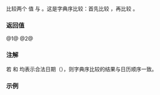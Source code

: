 {{cpp/chrono/title|1=operator==,&lt;=&gt;{{small|(std::chrono::year_month_day_last)}}}}
{{cpp/chrono/year_month_day_last/navbar}}
{{dcl begin}}
{{dcl header|chrono}}
{{dcl|since=c++20|num=1|1=
constexpr bool operator==( const std::chrono::year_month_day_last&amp; x,
                           const std::chrono::year_month_day_last&amp; y ) noexcept;
}}
{{dcl|since=c++20|num=2|1=
constexpr std::strong_ordering
    operator&lt;=&gt;( const std::chrono::year_month_day_last&amp; x,
                 const std::chrono::year_month_day_last&amp; y ) noexcept;
}}
{{dcl end}}

比较两个 {{tt|year_month_day_last}} 值 {{c|x}} 与 {{c|y}}。这是字典序比较：首先比较 {{rlpf|accessors|year}}，再比较 {{rlpf|accessors|month}}。

{{cpp/note synthesized compare}}

=== 返回值 ===
@1@ {{c|1=x.year() == y.year() &amp;&amp; x.month() == y.month()}}
@2@ {{c|1=x.year() &lt;=&gt; y.year() != 0 ? x.year() &lt;=&gt; y.year() : x.month() &lt;=&gt; y.month()}}

=== 注解 ===
若 {{c|x}} 和 {{c|y}} 均表示合法日期（{{c|1=x.ok() &amp;&amp; y.ok() == true}}），则字典序比较的结果与日历顺序一致。

=== 示例 ===
{{example
|code=
#include &lt;cassert&gt;
#include &lt;chrono&gt;
#include &lt;iostream&gt;

int main()
{
    auto ymdl1{11/std::chrono::last/2020};
    auto mdl{std::chrono::last/std::chrono::November};
    auto ymdl2{mdl/2020};
    assert(ymdl1 == ymdl2);

    ymdl1 -= std::chrono::months{2};
    ymdl2 -= std::chrono::months{1};
    assert(ymdl1 &lt; ymdl2);
}
}}

{{langlinks|en|es|ja|ru}}